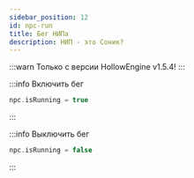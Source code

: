 ```yaml
---
sidebar_position: 12
id: npc-run
title: Бег НИПа
description: НИП - это Соник?
---
```


:::warn 
Только с версии HollowEngine v1.5.4!
:::

:::info Включить бег
```kt
npc.isRunning = true
```
:::

:::info Выключить бег
```kt
npc.isRunning = false
```
:::
